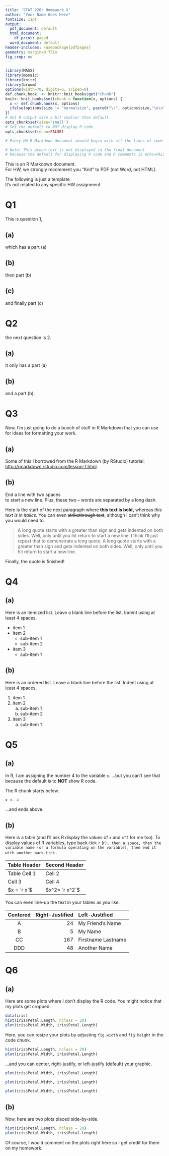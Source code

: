 ```yaml
---
title: 'STAT 220: Homework X'
author: "Your Name Goes Here"
fontsize: 11pt
output:
  pdf_document: default
  html_document:
    df_print: paged
  word_document: default
header-includes: \usepackage{pdfpages}
geometry: margin=0.75in
fig_crop: no
---
```


```r
library(MASS)
library(mosaic)
library(knitr)
library(broom)
options(width=70, digits=6, scipen=8)
def.chunk.hook  <- knitr::knit_hooks$get("chunk")
knitr::knit_hooks$set(chunk = function(x, options) {
  x <- def.chunk.hook(x, options)
  ifelse(options$size != "normalsize", paste0("\\", options$size,"\n\n", x, "\n\n \\normalsize"), x)
})
# Set R output size a bit smaller than default
opts_chunk$set(size='small') 
# Set the default to NOT display R code
opts_chunk$set(echo=FALSE) 

# Every HW R Markdown document should begin with all the lines of code above.

# Note: This green text is not displayed in the final document 
# because the default for displaying R code and R comments is echo=FALSE.
```


This is an R Markdown document.    
For HW, we strongly recomment you "Knit" to PDF (not Word, not HTML).

The following is just a template.   
It's not related to any specific HW assignment

# Q1
This is question 1,

## (a)
which has a part (a)

## (b)
then part (b)

## (c)
and finally part (c)

# Q2
the next question is 2.

## (a)
It only has a part (a)

## (b)
and a part (b).

# Q3

Now, I'm just going to do a bunch of stuff in R Markdown that you
can use for ideas for formatting your work.

## (a)
Some of this I borrowed from the R Markdown (by RStudio) tutorial:   
[http://rmarkdown.rstudio.com/lesson-1.html](http://rmarkdown.rstudio.com/lesson-1.html).

## (b)
End a line with two spaces  
to start a new line. Plus, these two -- words are separated by a long dash.

Here is the start of the next paragraph where
**this text is bold,** whereas *this text is in italics*.
You can even ~~strikethrough text~~, although I can't think why you would need to.

> A long quote starts with a greater than sign and gets indented on both sides.  Well, only until you hit return to start a new line.  I think I'll just repeat that to demonstrate a long quote.  A long quote starts with a greater than sign and gets indented on both sides.  Well, only until you hit return to start a new line.

Finally, the quote is finished!

# Q4

## (a)
Here is an itemized list.
Leave a blank line before the list.
Indent using at least 4 spaces.

* item 1
* item 2
    + sub-item 1
    + sub-item 2
* item 3
    + sub-item 1
    
## (b)

Here is an ordered list.
Leave a blank line before the list.
Indent using at least 4 spaces.

1. item 1
2. item 2
    a. sub-item 1
    b. sub-item 2
3. item 3
    a. sub-item 1
    
# Q5 

## (a)

In R, I am assigning the number 4 to the variable `x`. 
...but you can't see that because the default is to **NOT** show R code.

The R chunk starts below.
```r
x <- 4
```
...and ends above.

## (b)

Here is a table (and I'll ask R display the values of `x` and `x^2` for me too).
To display values of R variables, type back-tick `r` (` `r`), then a space, then the variable name
(or a formula operating on the variable), then end it with another back-tick ` ` `.

Table Header  | Second Header
------------- | -------------
Table Cell 1  | Cell 2
Cell 3        | Cell 4
$x = `r x`$       | $x^2= `r x^2`$

You can even line-up the text in your tables as you like.

Centered | Right-Justified | Left-Justified
:-------:|----------------:|:----------------
A        | 24              |  My Friend's Name
B        |  5              |  My Name
CC       | 167             |  Firstname Lastname
DDD      | 48              |  Another Name

# Q6

## (a)

Here are some plots where I don't display the R code.
You might notice that my plots get cropped.

```r
data(iris)
hist(iris$Petal.Length, nclass = 20)
plot(iris$Petal.Width, iris$Petal.Length)
```

Here, you can resize your plots by adjusting `fig.width` 
and `fig.height` in the code chunk.

```r
hist(iris$Petal.Length, nclass = 20)
plot(iris$Petal.Width, iris$Petal.Length)
```

...and you can center, right-justify, or left-justify (default) your graphic.

```r
plot(iris$Petal.Width, iris$Petal.Length)
```

```r
plot(iris$Petal.Width, iris$Petal.Length)
```

```r
plot(iris$Petal.Width, iris$Petal.Length)
```

## (b)

Now, here are two plots placed side-by-side.

```r
hist(iris$Petal.Length, nclass = 20)
plot(iris$Petal.Width, iris$Petal.Length)
```

Of course, I would comment on the plots right here so I 
get credit for them on my homework.

